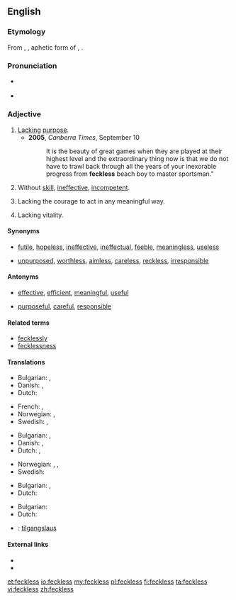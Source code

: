 {{was wotd|2008|April|15}}
==English==

===Etymology===
From {{etyl|sco}}, {{term|feck||effect}}, aphetic form of {{term|effect}}, {{suffix||less}}.

===Pronunciation===
* {{a|RP|US}} {{IPA|/ˈfɛkləs/|/ˈfɛklɪs/}}
* {{audio|en-us-feckless.ogg|Audio (US)}}

===Adjective===
{{en-adj}}

# [[lack|Lack]]ing [[purpose]].
#* '''2005''', ''Canberra Times'', September 10
#*: It is the beauty of great games when they are played at their highest level and the extraordinary thing now is that we do not have to trawl back through all the years of your inexorable progress from '''feckless''' beach boy to master sportsman."
# Without [[skill]], [[ineffective]], [[incompetent]].
# {{UK}} Lacking the courage to act in any meaningful way.
# {{British|archaic}} Lacking vitality.

====Synonyms====
* {{sense|weak, ineffective}} [[futile]], [[hopeless]], [[ineffective]], [[ineffectual]], [[feeble]], [[meaningless]], [[useless]]
* {{sense|worthless, irresponsible}} [[unpurposed]], [[worthless]], [[aimless]], [[careless]], [[reckless]], [[irresponsible]]

====Antonyms====
* {{sense|weak, ineffective}} [[effective]], [[efficient]], [[meaningful]], [[useful]]
* {{sense|worthless, irresponsible}} [[purposeful]], [[careful]], [[responsible]]

====Related terms====
* [[fecklessly]]
* [[fecklessness]]

====Translations====
{{trans-top|lacking purpose}}
* Bulgarian: {{t+|bg|безцелен|sc=Cyrl}}, {{t+|bg|напразен|sc=Cyrl}}
* Danish: {{t-|da|hjælpeløs}}, {{t-|da|initiativløs}}
* Dutch: {{t+|nl|doelloos}} 
{{trans-mid}}
* French: {{t|fr|irréfléchi}}, {{t|fr|irresponsable}}
* Norwegian: {{t-|no|hjelpeløs}}, {{t-|no|initiativløs}}
* Swedish: {{t+|sv|hjälplös}}, {{t-|sv|rådlös}}
{{trans-bottom}}

{{trans-top|without skill, ineffective}}
* Bulgarian: {{t+|bg|вял|sc=Cyrl}}, {{t+|bg|безполезен|sc=Cyrl}}
* Danish: {{t-|da|hjælpeløs}}, {{t-|da|uduelig}}
* Dutch: {{t-|nl|inefficiënt}}, {{t+|nl|onhandig}} 
{{trans-mid}}
* Norwegian: {{t-|no|hjelpeløs}}, {{t-|no|udugelig}}, {{t-|no|ubehjelpelig}}
* Swedish: {{t+|sv|oduglig}}
{{trans-bottom}}

{{trans-top|lacking vitality}}
* Bulgarian: {{t+|bg|вял|sc=Cyrl}}, {{t+|bg|слаб|sc=Cyrl}}
* Dutch: {{t+|nl|futloos}} 
{{trans-mid}}
{{trans-bottom}}

{{trans-top|lacking the courage to act in any meaningful way}}
* Bulgarian: {{t+|bg|безпомощен|sc=Cyrl}}
* Dutch: {{t+|nl|lamlendig}} 
{{trans-mid}}
{{trans-bottom}}

{{checktrans-top}}
* {{ttbc|is}}: [[tilgangslaus]]
{{trans-bottom}}

====External links====
* {{R:Webster 1913}}
* {{R:Century 1911}}

[[et:feckless]]
[[io:feckless]]
[[my:feckless]]
[[pl:feckless]]
[[fi:feckless]]
[[ta:feckless]]
[[vi:feckless]]
[[zh:feckless]]